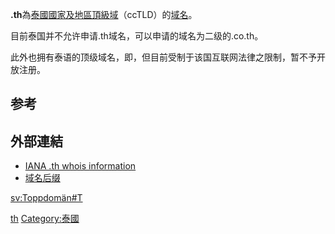 {{noteTA
|1=zh-cn:国家和地区顶级域; zh-hk:國家及地區頂級域; zh-tw:國碼頂級網域名稱;
|2=zh-cn:顶级域; zh-hk:頂級域; zh-tw:頂級網域;
}}
{{Infobox Top level domain
|name=.th
|image=
|introduced=1988年
|type=[[国家及地区顶级域|国家及地区顶级域]]
|status=活跃
|registry=[[THNIC|THNIC]]
|sponsor=[[THNIC|THNIC]]
|intendeduse=与{{THA}}相关的单位
|actualuse=
| registereddomains=64,316
| dateregistereddomains=2013年6月6日
| refregistereddomains=<ref name="thairath6june13">{{cite web |url=http://www.thairath.co.th/content/tech/349585 |deadurl=yes |title=เผยโดเมน '.th' ทะลุ 6 หมื่นชื่อ-ภาคธุรกิจใช้กว่าครึ่ง |language=th |trans_title=<!--Google translate did not provide an adequate English version--> |work=[[Thai_Rath|Thai Rath]] |date=6 June 2013 |accessdate=19 October 2013 |archive-url=https://web.archive.org/web/20131019114307/http://www.thairath.co.th/content/tech/349585 |archive-date=2013-10-19 }}</ref>
|restrictions=根据第二级名称注册的变化限制
|structure=注册在第三级以下各类别
|document=
|disputepolicy=
|website=[http://www.thnic.co.th/ THNIC]
|dnssec=是
}}
'''.th'''為[[泰国|泰國]][[國家及地區頂級域|國家及地區頂級域]]（ccTLD）的[[域名|域名]]。

目前泰国并不允许申请.th域名，可以申请的域名为二级的.co.th。

此外也拥有泰语的顶级域名，即{{lang|th|.ไทย}}，但目前受制于该国互联网法律之限制，暂不予开放注册。

== 参考 ==
{{reflist|2}}

== 外部連結 ==
* [http://www.iana.org/root-whois/th.htm IANA .th whois information]{{Wayback|url=http://www.iana.org/root-whois/th.htm |date=20080725091954 }}
* [http://blog.tancee.com/yumingzhonglei.html 域名后缀]{{dead link|date=十一月 2017 |bot=InternetArchiveBot }}

{{Internet-stub}}
{{CcTLD}}

[[Category:國家及地區頂級域|th]]
[[Category:泰國|Category:泰國]]

[[sv:Toppdomän#T|sv:Toppdomän#T]]